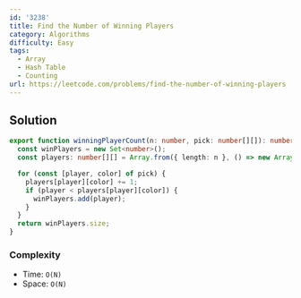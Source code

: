 ```yaml
---
id: '3238'
title: Find the Number of Winning Players
category: Algorithms
difficulty: Easy
tags:
  - Array
  - Hash Table
  - Counting
url: https://leetcode.com/problems/find-the-number-of-winning-players
---
```


## Solution

```typescript showLineNumbers
export function winningPlayerCount(n: number, pick: number[][]): number {
  const winPlayers = new Set<number>();
  const players: number[][] = Array.from({ length: n }, () => new Array(11).fill(0));

  for (const [player, color] of pick) {
    players[player][color] += 1;
    if (player < players[player][color]) {
      winPlayers.add(player);
    }
  }
  return winPlayers.size;
}
```

### Complexity

- Time: `O(N)`
- Space: `O(N)`
